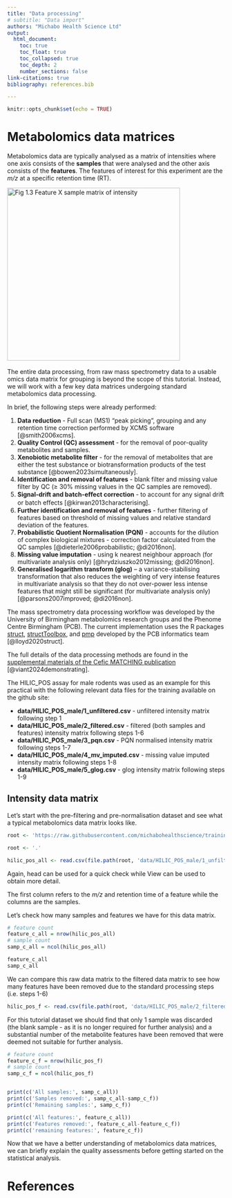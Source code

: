 ```yaml
---
title: "Data processing"
# subtitle: "Data import"
authors: "Michabo Health Science Ltd"
output: 
  html_document:
    toc: true
    toc_float: true
    toc_collapsed: true
    toc_depth: 2
    number_sections: false
link-citations: true
bibliography: references.bib

---
```


```r
knitr::opts_chunk$set(echo = TRUE)
```


# Metabolomics data matrices

Metabolomics data are typically analysed as a matrix of intensities where one axis consists of the **samples** that were analysed and the other axis consists of the **features**. The features of interest for this experiment are the *m/z* at a specific retention time (RT).

![Fig 1.3 Feature X sample matrix of intensity](feature_matrix.png){width=400px}
&nbsp;

The entire data processing, from raw mass spectrometry data to a usable omics data matrix for grouping is beyond the scope of this tutorial. Instead, we will work with a few key data matrices undergoing standard metabolomics data processing.

In brief, the following steps were already performed:

1. **Data reduction** - Full scan (MS1) “peak picking”, grouping and any retention time correction performed by XCMS software [@smith2006xcms].
2. **Quality Control (QC) assessment** - for the removal of poor-quality metabolites and samples.
3. **Xenobiotic metabolite filter** - for the removal of metabolites that are either the test substance or biotransformation products of the test substance [@bowen2023simultaneously].
4. **Identification and removal of features** - blank filter and missing value filter by QC (≥ 30% missing values in the QC samples are removed).
5. **Signal-drift and batch-eﬀect correction** - to account for any signal drift or batch eﬀects [@kirwan2013characterising].
6. **Further identification and removal of features** - further filtering of features based on threshold of missing values and relative standard deviation of the features.
7. **Probabilistic Quotient Normalisation (PQN)** - accounts for the dilution of complex biological mixtures - correction factor calculated from the QC samples [@dieterle2006probabilistic; @di2016non].
8. **Missing value imputation** - using k nearest neighbour approach (for multivariate analysis only) [@hrydziuszko2012missing; @di2016non].
9. **Generalised logarithm transform (glog)** – a variance-stabilising transformation that also reduces the weighting of very intense features in multivariate analysis so that they do not over-power less intense features that might still be significant (for multivariate analysis only) [@parsons2007improved; @di2016non].

The mass spectrometry data processing workflow was developed by the University of Birmingham metabolomics research groups and the Phenome Centre Birmingham (PCB). The current implementation uses the R packages [struct](https://bioconductor.org/packages/release/bioc/html/struct.html), 
[structToolbox](https://www.bioconductor.org/packages/release/bioc/html/structToolbox.html), and [pmp](https://bioconductor.org/packages/release/bioc/html/pmp.html) developed by the PCB informatics team [@lloyd2020struct].

The full details of the data processing methods are found in the [supplemental materials of the Cefic MATCHING publication ](https://www.ncbi.nlm.nih.gov/pmc/articles/PMC10944399/bin/204_2024_3680_MOESM1_ESM.pdf) [@viant2024demonstrating]. 

The HILIC_POS assay for male rodents was used as an example for this practical with the following relevant data files for the training available on the github site:


* **data/HILIC_POS_male/1_unfiltered.csv** - unfiltered intensity matrix following step 1
* **data/HILIC_POS_male/2_filtered.csv** - filtered (both samples and features) intensity matrix following steps 1-6
* **data/HILIC_POS_male/3_pqn.csv** - PQN normalised intensity matrix following steps 1-7
* **data/HILIC_POS_male/4_mv_imputed.csv** - missing value imputed intensity matrix following steps 1-8
* **data/HILIC_POS_male/5_glog.csv** - glog intensity matrix following steps 1-9




## Intensity data matrix


Let’s start with the pre-filtering and pre-normalisation dataset and see what a typical metabolomics data matrix looks like.


```r
root <- 'https://raw.githubusercontent.com/michabohealthscience/training-fsa/main'
```


```r
root <- '.'
```


```r
hilic_pos_all <- read.csv(file.path(root, 'data/HILIC_POS_male/1_unfiltered.csv'), row.names = 1)


```

Again, head can be used for a quick check while View can be used to obtain more detail.

The first column refers to the *m/z* and retention time of a feature while the columns are the samples.

Let’s check how many samples and features we have for this data matrix.


```r
# feature count
feature_c_all = nrow(hilic_pos_all)
# sample count
samp_c_all = ncol(hilic_pos_all)

feature_c_all
samp_c_all
```

We can compare this raw data matrix to the filtered data matrix to see how many features have been removed due to the standard processing steps (i.e. steps 1-6)


```r
hilic_pos_f <- read.csv(file.path(root, 'data/HILIC_POS_male/2_filtered.csv'), row.names = 1)
```

For this tutorial dataset we should find that only 1 sample was discarded (the blank sample - as it is no longer required for further analysis) and a substantial number of the metabolite features have been removed that were deemed not suitable for further analysis.

```r

# feature count
feature_c_f = nrow(hilic_pos_f)
# sample count
samp_c_f = ncol(hilic_pos_f)


print(c('All samples:', samp_c_all))
print(c('Samples removed:', samp_c_all-samp_c_f))
print(c('Remaining samples:', samp_c_f))

print(c('All features:', feature_c_all))
print(c('Features removed:', feature_c_all-feature_c_f))
print(c('remaining features:', feature_c_f))
```


Now that we have a better understanding of metabolomics data matrices, we can briefly explain the quality assessments before getting started on the statistical analysis.


# References

